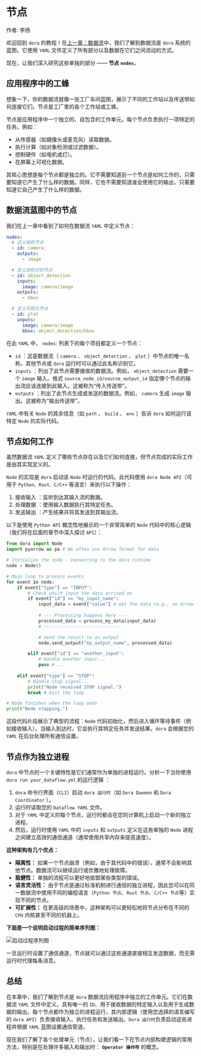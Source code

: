 # 节点

作者: 李扬

欢迎回到 `dora` 的教程！在[上一章：数据流](./dataflow)中，我们了解到数据流是 `dora` 系统的蓝图，它使用 `YAML` 文件定义了所有部分以及数据在它们之间流动的方式。

现在，让我们深入研究这些单独的部分 —— **节点 `nodes`**。

## 应用程序中的工蜂

想象一下，你的数据流就像一张工厂车间蓝图，展示了不同的工作站以及传送带如何连接它们。节点是工厂里的各个工作站或工蜂。

节点是应用程序中一个独立的、自包含的工作单元。每个节点负责执行一项特定的任务。例如：

* 从传感器（如摄像头或麦克风）读取数据。
* 执行计算（如对象检测或过滤数据）。
* 控制硬件（如电机或灯）。
* 在屏幕上可视化数据。

其核心思想是每个节点都是独立的。它不需要知道前一个节点是如何工作的，只需要知道它产生了什么样的数据。同样，它也不需要知道谁会使用它的输出，只需要知道它自己产生了什么样的数据。

## 数据流蓝图中的节点

我们在上一章中看到了如何在数据流 `YAML` 中定义节点：

```yaml title="dataflow.yml"
nodes:
  # 定义相机节点
  - id: camera
    outputs:
      - image

  # 定义目标识别节点
  - id: object_detection
    inputs:
      image: camera/image
    outputs:
      - bbox

  # 定义可视化节点
  - id: plot
    inputs:
      image: camera/image
      bbox: object_detection/bbox
```

在此 `YAML` 中， `nodes`: 列表下的每个项目都定义一个节点：

- `id` ：这是数据流（ `camera` 、 `object_detection` 、 `plot` ）中节点的唯一名称。其他节点或 `dora` 运行时可以通过此名称识别它。
- `inputs` ：列出了此节点需要接收的数据流。例如， `object_detection` 需要一个 `image` 输入。格式 `source_node_id/source_output_id` 指定哪个节点的输出流应该连接到此输入。这被称为“传入传送带”。
- `outputs` ：列出了此节点生成或发送的数据流。例如， `camera` 生成 `image` 输出。这被称为“输出传送带”。

`YAML` 中有关 `Node` 的其余信息（如 `path` 、 `build` 、 `env` ）告诉 `dora` 如何运行该特定 `Node` 的实际代码。

## 节点如何工作

虽然数据流 `YAML` 定义了哪些节点存在以及它们如何连接，但节点完成的实际工作是由其实现定义的。

`Node` 的实现是 `dora` 启动该 `Node` 时运行的代码。此代码使用 `dora Node API`（可用于 `Python、Rust、C/C++` 等语言）来执行以下操作：

1. 接收输入 ：监听到达其输入流的数据。
2. 处理数据 ：使用输入数据执行其特定任务。
3. 发送输出 ：产生结果并将其发送到其输出流。

以下是使用 `Python API` 概念性地展示的一个非常简单的 `Node` 代码中的核心逻辑（我们将在后面的章节中深入探讨 `API`）：

```py title="Python API 示例"
from dora import Node
import pyarrow as pa # We often use Arrow format for data

# Initialize the node - connecting to the dora runtime
node = Node()

# Main loop to process events
for event in node:
    if event["type"] == "INPUT":
        # Check which input the data arrived on
        if event["id"] == "my_input_name":
            input_data = event["value"] # Get the data (e.g., an Arrow array)
            
            # --- Processing happens here ---
            processed_data = process_my_data(input_data) 
            # -----------------------------

            # Send the result to an output
            node.send_output("my_output_name", processed_data) 

        elif event["id"] == "another_input":
            # Handle another input...
            pass # ...
            
    elif event["type"] == "STOP":
        # Handle stop signal...
        print("Node received STOP signal.")
        break # Exit the loop

# Node finishes when the loop ends
print("Node stopping.")
```

这段代码片段展示了典型的流程：`Node` 代码初始化，然后进入循环等待事件（例如接收输入）。当输入到达时，它会执行其特定任务并发送结果。`dora` 会根据您的 `YAML` 在后台处理所有通信设置。

## 节点作为独立进程

`dora` 中节点的一个关键特性是它们通常作为单独的进程运行。分析一下当你使用 `dora run your_dataflow.yml` 的运行逻辑 ：

1. `dora` 命令行界面（`CLI`）启动 `dora 运行时`（如 `Dora Daemon` 和 `Dora Coordinator` ）。
2. 运行时读取您的 `Dataflow YAML` 文件。
3. 对于 `YAML` 中定义的每个节点，运行时都会在您的计算机上启动一个新的独立进程。
4. 然后，运行时使用 `YAML` 中的 `inputs` 和 `outputs` 定义在这些单独的 `Node` 进程之间建立高效的通信通道（通常使用共享内存来提高速度）。

**这种架构有几个优点：**

- **隔离性：** 如果一个节点崩溃（例如，由于其代码中的错误），通常不会影响其他节点。数据流可以继续运行或优雅地处理故障。
- **稳健性：** 单独的流程可以更好地抵御某些类型的错误。
- **语言灵活性：** 由于节点是通过标准机制进行通信的独立进程，因此您可以在同一数据流中使用不同的编程语言（`Python 节点`、`Rust 节点`、`C/C++ 节点`等）实现不同的节点。
- **可扩展性：** 在更高级的场景中，这种架构可以更轻松地将节点分布在不同的 `CPU` 内核甚至不同的机器上。

**下面是一个说明启动过程的简单序列图：**

![启动过程序列图](/node01.png)

一旦运行时设置了通信通道，节点就可以通过这些通道直接相互发送数据，而无需运行时代理每条消息。

## 总结

在本章中，我们了解到节点是 `dora` 数据流应用程序中独立的工作单元。它们在数据流 `YAML` 文件中定义，具有唯一的 `ID`、用于接收数据的特定输入以及用于生成数据的输出。每个节点都作为独立的进程运行，其内部逻辑（使用您选择的语言编写的 `dora API`）负责接收输入、执行任务和发送输出。`Dora 运行时`负责启动这些进程并根据 `YAML` 蓝图设置通信管道。

现在我们了解了各个处理单元（节点），让我们看一下在节点内部构建逻辑的常用方法，特别是在处理许多输入和输出时： **`Operator 操作符`** 的概念。
